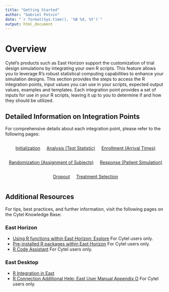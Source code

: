 ```yaml
---
title: "Getting Started"
author: "Gabriel Potvin"
date: "`r format(Sys.time(), '%B %d, %Y')`"
output: html_document
---
```


<style>
.button-container {
    text-align: center;
    display: flex;
    flex-wrap: wrap;
    justify-content: center;
    column-gap: 15px;
}
.btn i {
    margin-right: 5px;
}
</style>

# Overview

Cytel's products such as East Horizon support the customization of trial design simulations by integrating your own R scripts. This feature allows you to leverage R's robust statistical computing capabilities to enhance your simulation designs. This section provides the steps to access the R integration points, input values you can use in your scripts, expected output values, examples and templates. Each integration point provides a set of inputs for use in your R scripts, leaving it up to you to determine if and how they should be utilized.

## Detailed Information on Integration Points

For comprehensive details about each integration point, please refer to the following pages:

:::: {.button-container}
<a href="IntegrationPointInitialization.html" class="btn btn-primary"><i class="fas fa-cogs"></i> Initialization</a>

<a href="IntegrationPointAnalysis.html" class="btn btn-primary"><i class="fas fa-chart-bar"></i> Analysis (Test Statistic)</a>

<a href="IntegrationPointEnrollment.html" class="btn btn-primary"><i class="fas fa-user-clock"></i> Enrollment (Arrival Times)</a>

<a href="IntegrationPointRandomization.html" class="btn btn-primary"><i class="fas fa-random"></i> Randomization (Assignment of Subjects)</a>

<a href="IntegrationPointResponse.html" class="btn btn-primary"><i class="fas fa-user-md"></i> Response (Patient Simulation)</a>

<a href="IntegrationPointDropout.html" class="btn btn-primary"><i class="fas fa-user-slash"></i> Dropout</a>

<a href="IntegrationPointTreatmentSelection.html" class="btn btn-primary"><i class="fas fa-project-diagram"></i> Treatment Selection</a>

[//]: # (Comment: Possibly to add - Survival Assurance?, Re-Estimate Events?, Adapt Test Statistics?)

::::

## Additional Resources

For tips, best practices, and further information, visit the following pages on the Cytel Knowledge Base:

### East Horizon

- [Using R functions within East Horizon: Explore](https://knowledge.cytel.com/r-connection) <span class="badge text-bg-secondary">For Cytel users only.</span>
- [Pre-installed R packages within East Horizon](https://knowledge.cytel.com/pre-installed-r-packages-within-east-horizon) <span class="badge text-bg-secondary">For Cytel users only.</span>
- [R Code Assistant](https://knowledge.cytel.com/r-code-assistant) <span class="badge text-bg-secondary">For Cytel users only.</span>

### East Desktop

- [R Integration in East](https://knowledge.cytel.com/r-integration-east)
- [R Connection Additional Help: East User Manual Appendix O](https://knowledge.cytel.com/r-connect-additional-help-east-user-manual-chapter-o) <span class="badge text-bg-secondary">For Cytel users only.</span>
